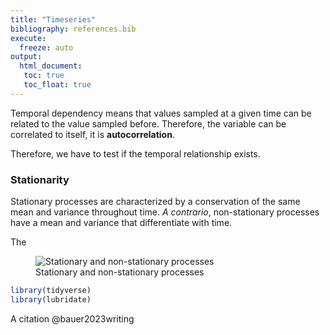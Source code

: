 ```yaml
---
title: "Timeseries"
bibliography: references.bib
execute: 
  freeze: auto
output: 
  html_document:
   toc: true
   toc_float: true
---
```


Temporal dependency means that values sampled at a given time can be related to the value sampled before. Therefore, the variable can be correlated to itself, it is **autocorrelation**.

Therefore, we have to test if the temporal relationship exists.

### Stationarity

Stationary processes are characterized by a conservation of the same mean and variance throughout time. *A contrario*, non-stationary processes have a mean and variance that differentiate with time.

The

![Stationary and non-stationary processes](C:/Users\User\OneDrive\Bureau\MODE\M2\OCR\Stationarycomparison.png)

```r
library(tidyverse)
library(lubridate)
```

A citation @bauer2023writing
